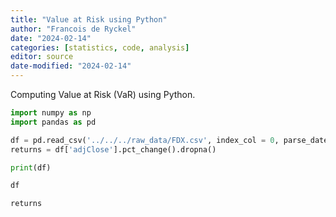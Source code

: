 ```yaml
---
title: "Value at Risk using Python"
author: "Francois de Ryckel"
date: "2024-02-14"
categories: [statistics, code, analysis]
editor: source
date-modified: "2024-02-14"
---
```


Computing Value at Risk (VaR) using Python. 

```python
import numpy as np
import pandas as pd

df = pd.read_csv('../../../raw_data/FDX.csv', index_col = 0, parse_dates = True)
returns = df['adjClose'].pct_change().dropna()
```

```python
print(df)

df

returns
```



